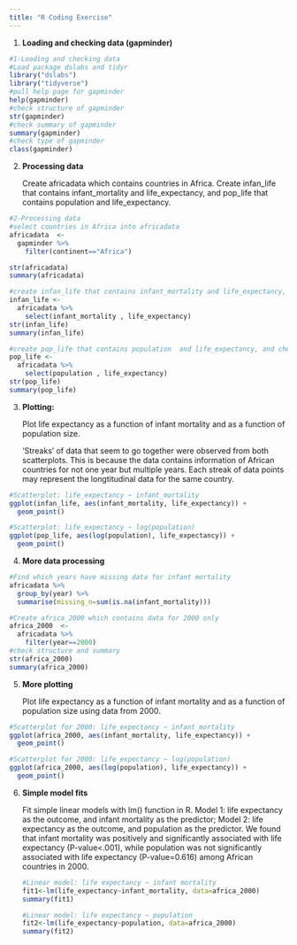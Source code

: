 ---
title: "R Coding Exercise"
---

1.  **Loading and checking data (gapminder)**

```{r}
#1-Loading and checking data
#Load package dslabs and tidyr
library("dslabs")
library("tidyverse")
#pull help page for gapminder
help(gapminder)
#check structure of gapminder
str(gapminder) 
#check summary of gapminder
summary(gapminder)
#check type of gapminder
class(gapminder)
```

2.  **Processing data**

    Create africadata which contains countries in Africa. Create infan_life that contains infant_mortality and life_expectancy, and pop_life that contains population and life_expectancy.

```{r}
#2-Processing data
#select countries in Africa into africadata
africadata  <- 
  gapminder %>% 
    filter(continent=="Africa")

str(africadata) 
summary(africadata)

#create infan_life that contains infant_mortality and life_expectancy, and check structures and summary
infan_life <-
  africadata %>% 
    select(infant_mortality , life_expectancy)
str(infan_life) 
summary(infan_life)

#create pop_life that contains population  and life_expectancy, and check structures and summary
pop_life <-
  africadata %>% 
    select(population , life_expectancy)
str(pop_life) 
summary(pop_life)
```

3.  **Plotting:**

    Plot life expectancy as a function of infant mortality and as a function of population size.

    ‘Streaks’ of data that seem to go together were observed from both scatterplots. This is because the data contains information of African countries for not one year but multiple years. Each streak of data points may represent the longtitudinal data for the same country.

```{r}
#Scatterplot: life_expectancy ~ infant_mortality  
ggplot(infan_life, aes(infant_mortality, life_expectancy)) + 
  geom_point()

#Scatterplot: life_expectancy ~ log(population)  
ggplot(pop_life, aes(log(population), life_expectancy)) + 
  geom_point()
```

4.  **More data processing**

```{r}
#Find which years have missing data for infant mortality
africadata %>%
  group_by(year) %>%
  summarise(missing_n=sum(is.na(infant_mortality)))

#Create africa_2000 which contains data for 2000 only
africa_2000  <- 
  africadata %>% 
    filter(year==2000)
#check structure and summary
str(africa_2000) 
summary(africa_2000)
```

5.  **More plotting**

    Plot life expectancy as a function of infant mortality and as a function of population size using data from 2000.

```{r}
#Scatterplot for 2000: life_expectancy ~ infant_mortality  
ggplot(africa_2000, aes(infant_mortality, life_expectancy)) + 
  geom_point()

#Scatterplot for 2000: life_expectancy ~ log(population)  
ggplot(africa_2000, aes(log(population), life_expectancy)) + 
  geom_point()
```

6.  **Simple model fits**

    Fit simple linear models with lm() function in R. Model 1: life expectancy as the outcome, and infant mortality as the predictor; Model 2: life expectancy as the outcome, and population as the predictor. We found that infant mortality was positively and significantly associated with life expectancy (P-value\<.001), while population was not significantly associated with life expectancy (P-value=0.616) among African countries in 2000.

    ```{r}
    #Linear model: life expectancy ~ infant mortality
    fit1<-lm(life_expectancy~infant_mortality, data=africa_2000)
    summary(fit1)

    #Linear model: life expectancy ~ population
    fit2<-lm(life_expectancy~population, data=africa_2000)
    summary(fit2)
    ```
